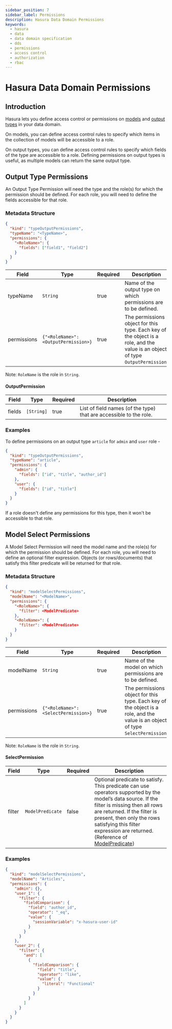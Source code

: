 ```yaml
---
sidebar_position: 7
sidebar_label: Permissions
description: Hasura Data Domain Permissions
keywords:
  - hasura
  - data
  - data domain specification
  - dds
  - permissions
  - access control
  - authorization
  - rbac
---
```


# Hasura Data Domain Permissions

## Introduction

Hasura lets you define access control or permissions on [models](./models.mdx) and [output types](./types.mdx) in your
data domain.

On models, you can define access control rules to specify which items in the collection of models will be accessible to
a role.

On output types, you can define access control rules to specify which fields of the type are accessible to a role.
Defining permissions on output types is useful, as multiple models can return the same output type.

## Output Type Permissions

An Output Type Permission will need the type and the role(s) for which the permission should be defined. For each role,
you will need to define the fields accessible for that role.

### Metadata Structure

```json
{
  "kind": "typeOutputPermissions",
  "typeName": "<TypeName>",
  "permissions": {
    "<RoleName>": {
      "fields": ["field1", "field2"]
    }
  }
}
```

| Field       | Type                                 | Required | Description                                                                                                                    |
| ----------- | ------------------------------------ | -------- | ------------------------------------------------------------------------------------------------------------------------------ |
| typeName    | `String`                             | true     | Name of the output type on which permissions are to be defined.                                                                |
| permissions | `{"<RoleName>": <OutputPermission>}` | true     | The permissions object for this type. Each key of the object is a role, and the value is an object of type `OutputPermission`. |

Note: `RoleName` is the role in `String`.

#### OutputPermission

| Field  | Type       | Required | Description                                                        |
| ------ | ---------- | -------- | ------------------------------------------------------------------ |
| fields | `[String]` | true     | List of field names (of the type) that are accessible to the role. |

### Examples

To define permissions on an output type `article` for `admin` and `user` role -

```json
{
  "kind": "typeOutputPermissions",
  "typeName": "article",
  "permissions": {
    "admin": {
      "fields": ["id", "title", "author_id"]
    },
    "user": {
      "fields": ["id", "title"]
    }
  }
}
```

If a role doesn't define any permissions for this type, then it won't be accessible to that role.

## Model Select Permissions

A Model Select Permission will need the model name and the role(s) for which the permission should be defined. For each
role, you will need to define an optional filter expression. Objects (or rows/documents) that satisfy this filter
predicate will be returned for that role.

### Metadata Structure

```json
{
  "kind": "modelSelectPermissions",
  "modelName": "<ModelName>",
  "permissions": {
    "<RoleName>": {
      "filter": <ModelPredicate>
    },
    "<RoleName>": {
      "filter": <ModelPredicate>
    }
  }
}
```

| Field       | Type                                 | Required | Description                                                                                                                    |
| ----------- | ------------------------------------ | -------- | ------------------------------------------------------------------------------------------------------------------------------ |
| modelName   | `String`                             | true     | Name of the model on which permissions are to be defined.                                                                      |
| permissions | `{"<RoleName>": <SelectPermission>}` | true     | The permissions object for this type. Each key of the object is a role, and the value is an object of type `SelectPermission`. |

Note: `RoleName` is the role in `String`.

#### SelectPermission

| Field  | Type             | Required | Description                                                                                                                                                                                                                                                                                                                 |
| ------ | ---------------- | -------- | --------------------------------------------------------------------------------------------------------------------------------------------------------------------------------------------------------------------------------------------------------------------------------------------------------------------------- |
| filter | `ModelPredicate` | false    | Optional predicate to satisfy. This predicate can use operators supported by the model’s data source. If the filter is missing then all rows are returned. If the filter is present, then only the rows satisfying this filter expression are returned. (Reference of [ModelPredicate](./common-syntax.mdx#modelpredicate)) |

### Examples

```json
{
  "kind": "modelSelectPermissions",
  "modelName": "Articles",
  "permissions": {
    "admin": {},
    "user_1": {
      "filter": {
        "fieldComparison": {
          "field": "author_id",
          "operator": "_eq",
          "value": {
            "sessionVariable": "x-hasura-user-id"
          }
        }
      }
    },
    "user_2": {
      "filter": {
        "and": [
          {
            "fieldComparison": {
              "field": "title",
              "operator": "like",
              "value": {
                "literal": "Functional"
              }
            }
          }
        ]
      }
    }
  }
}
```
